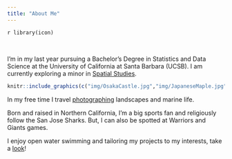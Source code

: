 ```yaml
---
title: "About Me"
---
```


`r library(icon)`

<br>

I'm in my last year pursuing a Bachelor’s Degree in Statistics and Data Science at the University of California at Santa Barbara (UCSB).  I am currently exploring a minor in [Spatial Studies](http://spatial.ucsb.edu/academic-minor/).
<br>


```r
knitr::include_graphics(c("img/OsakaCastle.jpg","img/JapaneseMaple.jpg"))
``` 
In my free time I travel [photographing](https://vsco.co/catttrauc/gallery) landscapes and marine life.
<br>

Born and raised in Northern California, I'm a big sports fan and religiously follow the San Jose Sharks. But, I can also be spotted at Warriors and Giants games.
<br>

I enjoy open water swimming and tailoring my projects to my interests, take a [look](https://catherinerauch.github.io/projects.html)!
